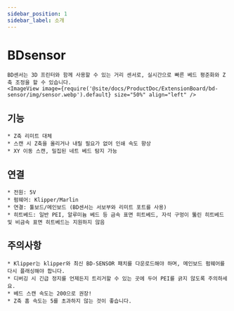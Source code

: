 ```yaml
---
sidebar_position: 1
sidebar_label: 소개
---
```




# BDsensor

    BD센서는 3D 프린터와 함께 사용할 수 있는 거리 센서로, 실시간으로 빠른 베드 평준화와 Z축 조정을 할 수 있습니다.
    <ImageView image={require('@site/docs/ProductDoc/ExtensionBoard/bd-sensor/img/sensor.webp').default} size="50%" align="left" />

## 기능

    * Z축 리미트 대체
    * 스캔 시 Z축을 올리거나 내릴 필요가 없어 인쇄 속도 향상
    * XY 이동 스캔, 밀집된 네트 베드 탐지 가능

## 연결

    * 전원: 5V
    * 펌웨어: Klipper/Marlin
    * 연결: 툴보드/메인보드 (BD센서는 서보부와 리미트 포트를 사용)
    * 히트베드: 일반 PEI, 알루미늄 베드 등 금속 표면 히트베드, 자석 구멍이 뚫린 히트베드 및 비금속 표면 히트베드는 지원하지 않음

## 주의사항

    * Klipper는 klipper와 최신 BD-SENSOR 패치를 다운로드해야 하며, 메인보드 펌웨어를 다시 플래싱해야 합니다.
    * 디버깅 시 긴급 정지를 언제든지 트리거할 수 있는 곳에 두어 PEI를 긁지 않도록 주의하세요.
    * 베드 스캔 속도는 200으로 권장!
    * Z축 홈 속도는 5를 초과하지 않는 것이 좋습니다.